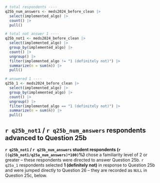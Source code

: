 ```r
# total respondents ----
q25b_num_answers <- meds2024_before_clean |>
  select(implemented_algo) |>
  count() |>
  pull()

# total not answer 1 ----
q25b_not1 <- meds2024_before_clean |>
  select(implemented_algo) |>
  group_by(implemented_algo) |>
  count() |>
  ungroup() |>
  filter(implemented_algo != "1 (definitely not)") |> 
  summarize(n = sum(n)) |>
  pull()

# answered 1 ----
q25b_1 <- meds2024_before_clean |>
  select(implemented_algo) |>
  group_by(implemented_algo) |>
  count() |>
  ungroup() |>
  filter(implemented_algo == "1 (definitely not)") |> 
  summarize(n = sum(n)) |>
  pull()
```

::: {.callout-note}
## `r q25b_not1` / `r q25b_num_answers` respondents advanced to Question 25b
**`r q25b_not1` / `r q25b_num_answers` student respondents (`r ((q25b_not1/q25a_num_answers)*100)`%)** chose a familiarity level of 2 or greater – these respondents were directed to answer Question 25b. `r q25a_1` respondents selected **1 (definitely not)** in response to Question 25b and were jumped directly to Question 26 -- they are recorded as `NULL` in Question 25c, below.
:::
